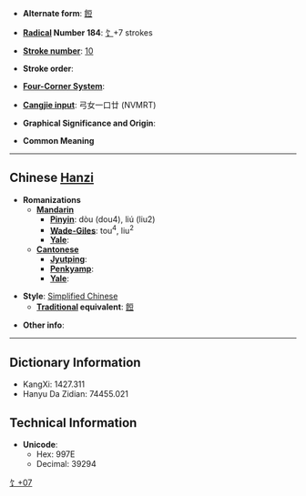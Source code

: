 * '''Alternate form''': [[餖]]

* '''[[Wiktionary:Chinese radical index| Radical]] Number 184''': [[Wiktionary:Chinese radical index 饣|饣]]+7 strokes

* '''[[Wiktionary:Chinese total strokes index|Stroke number]]''': [[Wiktionary:Chinese total strokes index 10|10]]

* '''Stroke order''': 

* '''[[Wiktionary:Chinese four corner index|Four-Corner System]]''': 

* '''[[Wiktionary:Chinese Cangjie index|Cangjie input]]''': 弓女一口廿 (NVMRT)

* '''Graphical Significance and Origin''': 

* '''Common Meaning'''

----

== Chinese [[Hanzi]] ==

* '''Romanizations'''
** '''[[Mandarin]]'''
*** '''[[Pinyin]]''': dòu (dou4), liú (liu2)
*** '''[[Wade-Giles]]''': tou<sup>4</sup>, liu<sup>2</sup>
*** '''[[Yale]]''': 
** '''[[Cantonese]]'''
*** '''[[Jyutping]]''':
*** '''[[Penkyamp]]''': 
*** '''[[Yale]]''': 

* '''Style''': [[Simplified Chinese]] 
** '''[[Traditional Chinese|Traditional]] equivalent''': [[餖]]

* '''Other info''': 

----

== Dictionary Information ==

* KangXi: 1427.311
* Hanyu Da Zidian: 74455.021

== Technical Information ==

* '''Unicode''':
** Hex: 997E
** Decimal: 39294

[[Category:CJKV Character articles lacking a common meaning|饣+07]]